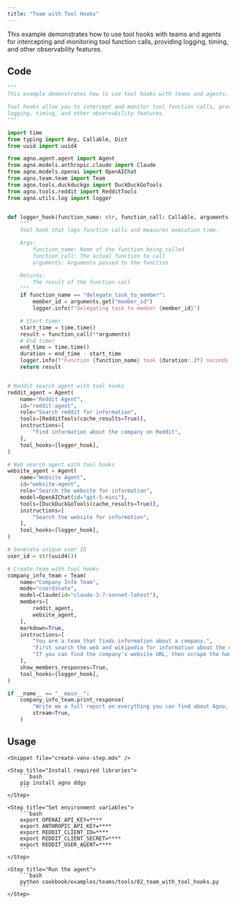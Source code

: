 ```yaml
---
title: "Team with Tool Hooks"
---
```


This example demonstrates how to use tool hooks with teams and agents for intercepting and monitoring tool function calls, providing logging, timing, and other observability features.

## Code

```python cookbook/examples/teams/tools/02_team_with_tool_hooks.py
"""
This example demonstrates how to use tool hooks with teams and agents.

Tool hooks allow you to intercept and monitor tool function calls, providing
logging, timing, and other observability features.
"""

import time
from typing import Any, Callable, Dict
from uuid import uuid4

from agno.agent.agent import Agent
from agno.models.anthropic.claude import Claude
from agno.models.openai import OpenAIChat
from agno.team.team import Team
from agno.tools.duckduckgo import DuckDuckGoTools
from agno.tools.reddit import RedditTools
from agno.utils.log import logger


def logger_hook(function_name: str, function_call: Callable, arguments: Dict[str, Any]):
    """
    Tool hook that logs function calls and measures execution time.

    Args:
        function_name: Name of the function being called
        function_call: The actual function to call
        arguments: Arguments passed to the function

    Returns:
        The result of the function call
    """
    if function_name == "delegate_task_to_member":
        member_id = arguments.get("member_id")
        logger.info(f"Delegating task to member {member_id}")

    # Start timer
    start_time = time.time()
    result = function_call(**arguments)
    # End timer
    end_time = time.time()
    duration = end_time - start_time
    logger.info(f"Function {function_name} took {duration:.2f} seconds to execute")
    return result


# Reddit search agent with tool hooks
reddit_agent = Agent(
    name="Reddit Agent",
    id="reddit-agent",
    role="Search reddit for information",
    tools=[RedditTools(cache_results=True)],
    instructions=[
        "Find information about the company on Reddit",
    ],
    tool_hooks=[logger_hook],
)

# Web search agent with tool hooks
website_agent = Agent(
    name="Website Agent",
    id="website-agent",
    role="Search the website for information",
    model=OpenAIChat(id="gpt-5-mini"),
    tools=[DuckDuckGoTools(cache_results=True)],
    instructions=[
        "Search the website for information",
    ],
    tool_hooks=[logger_hook],
)

# Generate unique user ID
user_id = str(uuid4())

# Create team with tool hooks
company_info_team = Team(
    name="Company Info Team",
    mode="coordinate",
    model=Claude(id="claude-3-7-sonnet-latest"),
    members=[
        reddit_agent,
        website_agent,
    ],
    markdown=True,
    instructions=[
        "You are a team that finds information about a company.",
        "First search the web and wikipedia for information about the company.",
        "If you can find the company's website URL, then scrape the homepage and the about page.",
    ],
    show_members_responses=True,
    tool_hooks=[logger_hook],
)

if __name__ == "__main__":
    company_info_team.print_response(
        "Write me a full report on everything you can find about Agno, the company building AI agent infrastructure.",
        stream=True,
    )
```

## Usage

<Steps>

    <Snippet file="create-venv-step.mdx" />

    <Step title="Install required libraries">
        ```bash
        pip install agno ddgs
        ```
    </Step>

    <Step title="Set environment variables">
        ```bash
        export OPENAI_API_KEY=****
        export ANTHROPIC_API_KEY=****
        export REDDIT_CLIENT_ID=****
        export REDDIT_CLIENT_SECRET=****
        export REDDIT_USER_AGENT=****
        ```
    </Step>

    <Step title="Run the agent">
        ```bash
        python cookbook/examples/teams/tools/02_team_with_tool_hooks.py
        ```
    </Step>

</Steps>